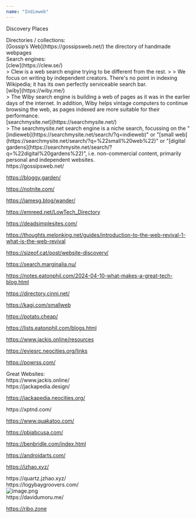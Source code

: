 ```yaml
---
name: "Indieweb"
---
```


Discovery Places

<div class="ml-[2rem] mb-8">
Directories / collections:

<div class="ml-[2rem] mb-8">
[Gossip’s Web](https://gossipsweb.net/) the directory of handmade webpages

</div>
Search engines:

<div class="ml-[2rem] mb-8">
[clew](https://clew.se/)

<div class="ml-[2rem] mb-8">
> Clew is a web search engine trying to be different from the rest.
>
> We focus on writing by independent creators. There's no point in indexing Wikipedia; it has its own perfectly serviceable search bar.

</div>
[wiby](https://wiby.me/)

<div class="ml-[2rem] mb-8">
> The Wiby search engine is building a web of pages as it was in the earlier days of the internet. In addition, Wiby helps vintage computers to continue browsing the web, as pages indexed are more suitable for their performance.

</div>
[searchmysite.net](https://searchmysite.net/)

<div class="ml-[2rem] mb-8">
> The searchmysite.net search engine is a niche search, focussing on the "[indieweb](https://searchmysite.net/search/?q=indieweb)" or "[small web](https://searchmysite.net/search/?q=%22small%20web%22)" or "[digital gardens](https://searchmysite.net/search/?q=%22digital%20gardens%22)", i.e. non-commercial content, primarily personal and independent websites.

</div>
</div>
https://gossipsweb.net/

https://bloggy.garden/

https://notnite.com/

https://jamesg.blog/wander/

https://emreed.net/LowTech_Directory

https://deadsimplesites.com/

https://thoughts.melonking.net/guides/introduction-to-the-web-revival-1-what-is-the-web-revival

https://sizeof.cat/post/website-discovery/

https://search.marginalia.nu/

https://notes.eatonphil.com/2024-04-10-what-makes-a-great-tech-blog.html

https://directory.cinni.net/

https://kagi.com/smallweb

https://potato.cheap/

https://lists.eatonphil.com/blogs.html

https://www.jackis.online/resources

https://eviesrc.neocities.org/links

https://powrss.com/

</div>
Great Websites:

<div class="ml-[2rem] mb-8">
https://www.jackis.online/

<div class="ml-[2rem] mb-8">
https://jackapedia.design/

https://jackapedia.neocities.org/

</div>
https://xptnd.com/

https://www.quakatoo.com/

https://pbjabcusa.com/

https://benbridle.com/index.html

https://androidarts.com/

https://jzhao.xyz/

<div class="ml-[2rem] mb-8">
https://quartz.jzhao.xyz/

</div>
https://logybaygroovers.com/

<div class="ml-[2rem] mb-8">
<Image src='/asset/image_1738553868155_0.png' alt='image.png' width={431} height={276} />

</div>
https://davidumoru.me/

https://ribo.zone

</div>
